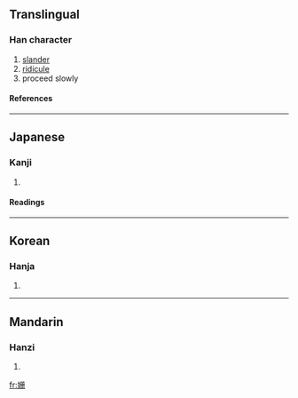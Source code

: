 {{see|姍}}

==Translingual==
===Han character===
{{Han char|rn=38|rad=女|as=05|sn=8|four=|canj=女月月一 (VBBM)}}
# [[slander]]
# [[ridicule]]
# proceed slowly
====References====
{{Han ref|kx=0259.151|hdz=21040.010|uh=59D7|ud=22999}}
----
==Japanese==
===Kanji===
{{ja-kanji|grade=|rs=女05}}
# {{defn|Japanese}} 
====Readings====
{{ja-readings|on=[[さん]] (san), [[せん]] (sen), [[はん]] (han), [[さつ]] (satsu), [[さち]] (sachi)|kun=[[みめよい]] (mimeyoi), [[そしる]] (soshiru), [[みにくい]] (minikui)}}
----
==Korean==
===Hanja===
{{ko-hanja|hangeul=산|rv=san|mr=san}}
# {{defn|Korean}}
----
==Mandarin==
===Hanzi===
{{cmn-hanzi|tra=姍|pin=[[shān]] (shan1)|wg=shan<sup>1</sup>}}
# {{defn|Mandarin}}

[[fr:姗]]